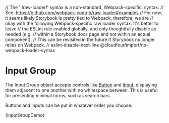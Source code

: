 // The '!!raw-loader!' syntax is a non-standard, Webpack-specific, syntax.
// See: https://github.com/webpack-contrib/raw-loader#examples
// For now, it seems likely Storybook is pretty tied to Webpack, therefore, we are
// okay with the following Webpack-specific raw loader syntax. It's better to leave
// the ESLint rule enabled globally, and only thoughtfully disable as needed (e.g.
// within a Storybook docs page and not within an actual component).
// This can be revisited in the future if Storybook no longer relies on Webpack.
// eslint-disable-next-line @cloudfour/import/no-webpack-loader-syntax

<Meta title="Objects/Input Group" />

# Input Group

The Input Group object accepts controls like [Button](/story/components-button--button-element) and [Input](/story/components-input--text-elements), displaying them adjacent to one another with no whitespace between. This is useful for presenting minimal forms, such as search bars.

Buttons and inputs can be put in whatever order you choose.

<Canvas>
  <Story
    name="Example"
    parameters={{
      docs: {
        source: {
          code: inputGroupDemoSource,
        },
      },
    }}
  >
    {inputGroupDemo}
  </Story>
</Canvas>
